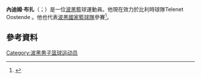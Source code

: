 '''內迪姆·布扎'''（{{lang-sr|Nedim Buža}}；{{bd|1995年|9月10日}}）是一位[[波黑|波黑]]籃球運動員。他現在效力於比利時球隊Telenet Oostende 。他也代表[[波黑國家籃球隊|波黑國家籃球隊]]參賽<ref>{{cite web|title=Nedim Buza Player Profile|url=http://basketball.realgm.com/player/Nedim-Buza/Summary/32815|website=''[[RealGM|RealGM]]''|accessdate=26 April 2015|archive-date=2017-07-10|archive-url=https://web.archive.org/web/20170710111323/http://basketball.realgm.com/player/Nedim-Buza/Summary/32815|dead-url=no}}</ref>。
==參考資料== 
{{reflist}}
[[Category:波黑男子篮球运动员|Category:波黑男子篮球运动员]]